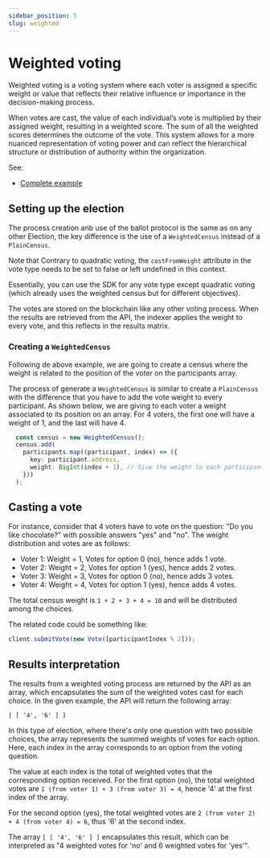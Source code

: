 ```yaml
---
sidebar_position: 5
slug: weighted
---
```


# Weighted voting

Weighted voting is a voting system where each voter is assigned a specific weight or value that reflects their relative 
influence or importance in the decision-making process.

When votes are cast, the value of each individual’s vote is multiplied by their assigned weight, resulting in a weighted 
score. The sum of all the weighted scores determines the outcome of the vote. This system allows for a more nuanced 
representation of voting power and can reflect the hierarchical structure or distribution of authority within the 
organization.

See:

- [Complete example](https://github.com/vocdoni/vocdoni-sdk/blob/main/examples/typescript/src/weighted.ts)

## Setting up the election

The process creation anb use of the ballot protocol is the same as on any other Election, the key difference is the
use of a `WeightedCensus` instead of a `PlainCensus`.

Note that Contrary to quadratic voting, the `costFromWeight` attribute in the vote type needs to be set to false or
left undefined in this context.

Essentially, you can use the SDK for any vote type except quadratic voting (which already uses the weighted census
but for different objectives).

The votes are stored on the blockchain like any other voting process. When the results are retrieved from the API,
the indexer applies the weight to every vote, and this reflects in the results matrix.

### Creating a `WeightedCensus`

Following de above example, we are going to create a census where the weight is related to the position of the voter on 
the participants array.

The process of generate a `WeightedCensus` is similar to create a `PlainCensus` with the difference that you have to
add the vote weight to every participant. As shown below, we are giving to each voter a weight associated to its
position on an array. For 4 voters, the first one will have a weight of 1, and the last will have 4.

```ts
  const census = new WeightedCensus();
  census.add(
    participants.map((participant, index) => ({
      key: participant.address,
      weight: BigInt(index + 1), // Give the weight to each participant
    }))
  );
```

## Casting a vote

For instance, consider that 4 voters have to vote on the question: "Do you like chocolate?" with possible answers "yes" and "no".
The weight distribution and votes are as follows:

- Voter 1: Weight = 1, Votes for option 0 (no), hence adds 1 vote.
- Voter 2: Weight = 2, Votes for option 1 (yes), hence adds 2 votes.
- Voter 3: Weight = 3, Votes for option 0 (no), hence adds 3 votes.
- Voter 4: Weight = 4, Votes for option 1 (yes), hence adds 4 votes.

The total census weight is `1 + 2 + 3 + 4 = 10` and will be distributed among the choices.

The related code could be something like:

```ts
client.submitVote(new Vote([participantIndex % 2]));
```

## Results interpretation

The results from a weighted voting process are returned by the API as an array, which encapsulates the sum of the 
weighted votes cast for each choice. In the given example, the API will return the following array:

```
[ [ '4', '6' ] ]
```

In this type of election, where there's only one question with two possible choices, the array represents the summed 
weights of votes for each option. Here, each index in the array corresponds to an option from the voting question.

The value at each index is the total of weighted votes that the corresponding option received. For the first option (no), 
the total weighted votes are `1 (from voter 1) + 3 (from voter 3) = 4`, hence '4' at the first index of the array.

For the second option (yes), the total weighted votes are `2 (from voter 2) + 4 (from voter 4) = 6`, thus '6' at the 
second index.

The array `[ [ '4', '6' ] ]` encapsulates this result, which can be interpreted as "4 weighted votes for 'no' and 6 
weighted votes for 'yes'".